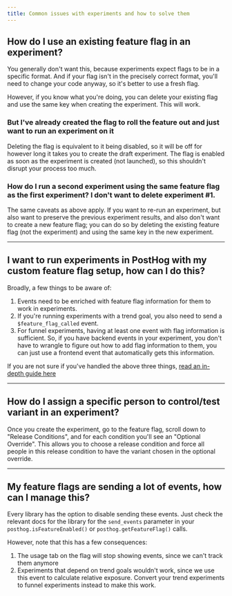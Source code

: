 ```yaml
---
title: Common issues with experiments and how to solve them
---
```



## How do I use an existing feature flag in an experiment?

You generally don't want this, because experiments expect flags to be in a specific format. And if your flag isn't in the precisely correct format, you'll need to change your code anyway, so it's better to use a fresh flag.

However, if you know what you're doing, you can delete your existing flag and use the same key when creating the experiment. This will work.

### But I've already created the flag to roll the feature out and just want to run an experiment on it

Deleting the flag is equivalent to it being disabled, so it will be off for however long it takes you to create the draft experiment. The flag is enabled as soon as the experiment is created (not launched), so this shouldn't disrupt your process too much.

### How do I run a second experiment using the same feature flag as the first experiment? I don't want to delete experiment #1.

The same caveats as above apply. If you want to re-run an experiment, but also want to preserve the previous experiment results, and also don't want to create a new feature flag; you can do so by deleting the existing feature flag (not the experiment) and using the same key in the new experiment.

---


## I want to run experiments in PostHog with my custom feature flag setup, how can I do this?

Broadly, a few things to be aware of:

1. Events need to be enriched with feature flag information for them to work in experiments.
2. If you're running experiments with a trend goal, you also need to send a `$feature_flag_called` event.
3. For funnel experiments, having at least one event with flag information is sufficient. So, if you have backend events in your experiment, you don't have to wrangle to figure out how to add flag information to them, you can just use a frontend event that automatically gets this information.

If you are not sure if you've handled the above three things, [read an in-depth guide here](/tutorials/experiments)

---

## How do I assign a specific person to control/test variant in an experiment?

Once you create the experiment, go to the feature flag, scroll down to "Release Conditions", and for each condition you'll see an "Optional Override". This allows you to choose a release condition and force all people in this release condition to have the variant chosen in the optional override.

---

## My feature flags are sending a lot of events, how can I manage this?

Every library has the option to disable sending these events. Just check the relevant docs for the library for the `send_events` parameter in your `posthog.isFeatureEnabled()` or `posthog.getFeatureFlag()` calls.

However, note that this has a few consequences:

1. The usage tab on the flag will stop showing events, since we can't track them anymore
2. Experiments that depend on trend goals wouldn't work, since we use this event to calculate relative exposure. Convert your trend experiments to funnel experiments instead to make this work.
